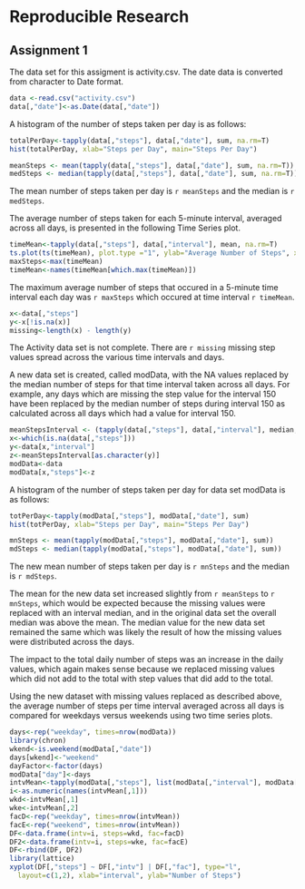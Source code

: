 # Reproducible Research
## Assignment 1

The data set for this assigment is activity.csv. The date data is converted from character to Date format.
```r
data <-read.csv("activity.csv")
data[,"date"]<-as.Date(data[,"date"])
```
A histogram of the number of steps taken per day is as follows:

```r
totalPerDay<-tapply(data[,"steps"], data[,"date"], sum, na.rm=T)
hist(totalPerDay, xlab="Steps per Day", main="Steps Per Day")
```

```r
meanSteps <- mean(tapply(data[,"steps"], data[,"date"], sum, na.rm=T))
medSteps <- median(tapply(data[,"steps"], data[,"date"], sum, na.rm=T))
```
The mean number of steps taken per day is `r meanSteps` and the median is `r medSteps`.  

The average number of steps taken for each 5-minute interval, averaged across all days, is presented in the following Time Series plot.
```r
timeMean<-tapply(data[,"steps"], data[,"interval"], mean, na.rm=T)
ts.plot(ts(timeMean), plot.type ="1", ylab="Average Number of Steps", xlab="Time Interval")
maxSteps<-max(timeMean)
timeMean<-names(timeMean[which.max(timeMean)])
```
The maximum average number of steps that occured in a 5-minute time interval each day was `r maxSteps` which occured at time interval `r timeMean`.  

```r
x<-data[,"steps"]
y<-x[!is.na(x)]
missing<-length(x) - length(y)
```
The Activity data set is not complete. There are `r missing` missing step values spread across the various time intervals and days.

A new data set is created, called modData, with the NA values replaced by the median number of steps for that time interval taken across all days. For example, any days which are missing the step value for the interval 150 have been replaced by the median number of steps during interval 150 as calculated across all days which had a value for interval 150.

```r
meanStepsInterval <- (tapply(data[,"steps"], data[,"interval"], median, na.rm=T))
x<-which(is.na(data[,"steps"]))
y<-data[x,"interval"]
z<-meanStepsInterval[as.character(y)]
modData<-data
modData[x,"steps"]<-z
```
A histogram of the number of steps taken per day for data set modData is as follows:

```r
totPerDay<-tapply(modData[,"steps"], modData[,"date"], sum)
hist(totPerDay, xlab="Steps per Day", main="Steps Per Day")
```

```r
mnSteps <- mean(tapply(modData[,"steps"], modData[,"date"], sum))
mdSteps <- median(tapply(modData[,"steps"], modData[,"date"], sum))
```
The new mean number of steps taken per day is `r mnSteps` and the median is `r mdSteps`.  

The mean for the new data set increased slightly from `r meanSteps` to `r mnSteps`, which would be expected because the missing values were replaced with an interval median, and in the original data set the overall median was above the mean. The median value for the new data set remained the same which was likely the result of how the missing values were distributed across the days. 

The impact to the total daily number of steps was an increase in the daily values, which again makes sense because we replaced missing values which did not add to the total with step values that did add to the total.

Using the new dataset with missing values replaced as described above, the average number of steps per time interval averaged across all days is compared for weekdays versus weekends using two time series plots.

```r
days<-rep("weekday", times=nrow(modData))
library(chron)
wkend<-is.weekend(modData[,"date"])
days[wkend]<-"weekend"
dayFactor<-factor(days)
modData["day"]<-days
intvMean<-tapply(modData[,"steps"], list(modData[,"interval"], modData[,"day"]), mean, na.rm=T)
i<-as.numeric(names(intvMean[,1]))
wkd<-intvMean[,1]
wke<-intvMean[,2]
facD<-rep("weekday", times=nrow(intvMean))
facE<-rep("weekend", times=nrow(intvMean))
DF<-data.frame(intv=i, steps=wkd, fac=facD)
DF2<-data.frame(intv=i, steps=wke, fac=facE)
DF<-rbind(DF, DF2)
library(lattice)
xyplot(DF[,"steps"] ~ DF[,"intv"] | DF[,"fac"], type="l", 
  layout=c(1,2), xlab="interval", ylab="Number of Steps") 
```

